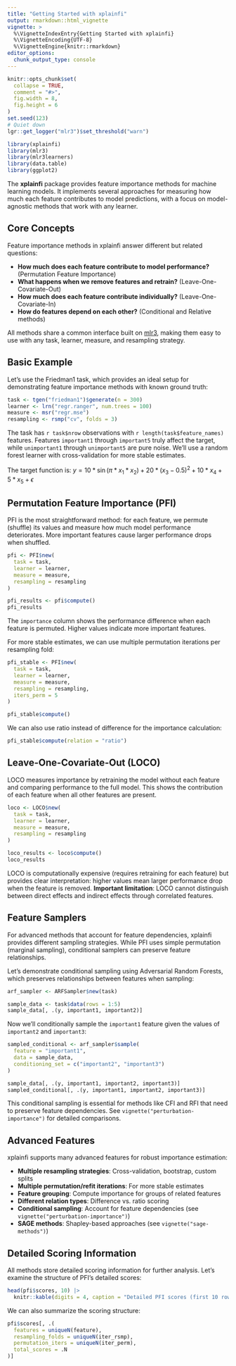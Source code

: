 ```yaml
---
title: "Getting Started with xplainfi"
output: rmarkdown::html_vignette
vignette: >
  %\VignetteIndexEntry{Getting Started with xplainfi}
  %\VignetteEncoding{UTF-8}
  %\VignetteEngine{knitr::rmarkdown}
editor_options: 
  chunk_output_type: console
---
```


```r
knitr::opts_chunk$set(
  collapse = TRUE,
  comment = "#>",
  fig.width = 8,
  fig.height = 6
)
set.seed(123)
# Quiet down
lgr::get_logger("mlr3")$set_threshold("warn")
```

```r
library(xplainfi)
library(mlr3)
library(mlr3learners)
library(data.table)
library(ggplot2)
```

The **xplainfi** package provides feature importance methods for machine learning models. It implements several approaches for measuring how much each feature contributes to model predictions, with a focus on model-agnostic methods that work with any learner.

## Core Concepts

Feature importance methods in xplainfi answer different but related questions:

- **How much does each feature contribute to model performance?** (Permutation Feature Importance)
- **What happens when we remove features and retrain?** (Leave-One-Covariate-Out)  
- **How much does each feature contribute individually?** (Leave-One-Covariate-In)
- **How do features depend on each other?** (Conditional and Relative methods)

All methods share a common interface built on [mlr3](https://mlr3.mlr-org.com/), making them easy to use with any task, learner, measure, and resampling strategy.

## Basic Example

Let's use the Friedman1 task, which provides an ideal setup for demonstrating feature importance methods with known ground truth:

```r
task <- tgen("friedman1")$generate(n = 300)
learner <- lrn("regr.ranger", num.trees = 100)
measure <- msr("regr.mse")
resampling <- rsmp("cv", folds = 3)
```

The task has `r task$nrow` observations with `r length(task$feature_names)` features. Features `important1` through `important5` truly affect the target, while `unimportant1` through `unimportant5` are pure noise. We'll use a random forest learner with cross-validation for more stable estimates.

The target function is: $y = 10 * \operatorname{sin}(\pi * x_1 * x_2) + 20 * (x_3 - 0.5)^2 + 10 * x_4 + 5 * x_5 + \epsilon$


## Permutation Feature Importance (PFI)

PFI is the most straightforward method: for each feature, we permute (shuffle) its values and measure how much model performance deteriorates. More important features cause larger performance drops when shuffled.

```r
pfi <- PFI$new(
  task = task,
  learner = learner,
  measure = measure,
  resampling = resampling
)

pfi_results <- pfi$compute()
pfi_results
```

The `importance` column shows the performance difference when each feature is permuted. Higher values indicate more important features.

For more stable estimates, we can use multiple permutation iterations per resampling fold:

```r
pfi_stable <- PFI$new(
  task = task,
  learner = learner,
  measure = measure,
  resampling = resampling,
  iters_perm = 5
)

pfi_stable$compute()
```

We can also use ratio instead of difference for the importance calculation:

```r
pfi_stable$compute(relation = "ratio")
```

## Leave-One-Covariate-Out (LOCO)

LOCO measures importance by retraining the model without each feature and comparing performance to the full model. This shows the contribution of each feature when all other features are present.

```r
loco <- LOCO$new(
  task = task,
  learner = learner,
  measure = measure,
  resampling = resampling
)

loco_results <- loco$compute()
loco_results
```

LOCO is computationally expensive (requires retraining for each feature) but provides clear interpretation: higher values mean larger performance drop when the feature is removed. **Important limitation**: LOCO cannot distinguish between direct effects and indirect effects through correlated features.

## Feature Samplers

For advanced methods that account for feature dependencies, xplainfi provides different sampling strategies. While PFI uses simple permutation (marginal sampling), conditional samplers can preserve feature relationships.

Let's demonstrate conditional sampling using Adversarial Random Forests, which preserves relationships between features when sampling:

```r
arf_sampler <- ARFSampler$new(task)

sample_data <- task$data(rows = 1:5)
sample_data[, .(y, important1, important2)]
```

Now we'll conditionally sample the `important1` feature given the values of `important2` and `important3`:

```r
sampled_conditional <- arf_sampler$sample(
  feature = "important1", 
  data = sample_data,
  conditioning_set = c("important2", "important3")
)

sample_data[, .(y, important1, important2, important3)]
sampled_conditional[, .(y, important1, important2, important3)]
```

This conditional sampling is essential for methods like CFI and RFI that need to preserve feature dependencies. See `vignette("perturbation-importance")` for detailed comparisons.

## Advanced Features

xplainfi supports many advanced features for robust importance estimation:

- **Multiple resampling strategies**: Cross-validation, bootstrap, custom splits
- **Multiple permutation/refit iterations**: For more stable estimates
- **Feature grouping**: Compute importance for groups of related features
- **Different relation types**: Difference vs. ratio scoring
- **Conditional sampling**: Account for feature dependencies (see `vignette("perturbation-importance")`)
- **SAGE methods**: Shapley-based approaches (see `vignette("sage-methods")`)

## Detailed Scoring Information

All methods store detailed scoring information for further analysis. Let's examine the structure of PFI's detailed scores:

```r
head(pfi$scores, 10) |>
  knitr::kable(digits = 4, caption = "Detailed PFI scores (first 10 rows)")
```

We can also summarize the scoring structure:

```r
pfi$scores[, .(
  features = uniqueN(feature),
  resampling_folds = uniqueN(iter_rsmp), 
  permutation_iters = uniqueN(iter_perm),
  total_scores = .N
)]
```

